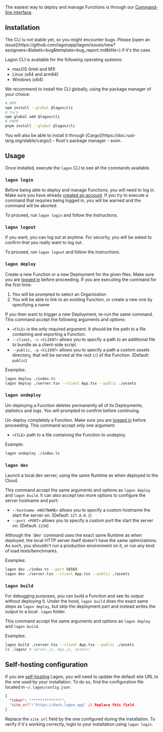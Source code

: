 
The easiest way to deploy and manage Functions is through our [Command-line interface](https://en.wikipedia.org/wiki/Command-line_interface).

## Installation

<Callout type="warning">
  The CLI is not stable yet, so you might encounter bugs. Please [open an issue](https://github.com/lagonapp/lagon/issues/new?assignees=&labels=bug&template=bug_report.md&title=) if it's the case.
</Callout>

Lagon CLI is available for the following operating systems:

- macOS (Intel and M1)
- Linux (x64 and arm64)
- Windows (x64)

We recommend to install the CLI globally, using the package manager of your choice:

```bash
# NPM
npm install --global @lagon/cli
# Yarn
npm global add @lagon/cli
# PNPM
pnpm install --global @lagon/cli
```

<Callout type="info">
  You will also be able to install it through [Cargo](https://doc.rust-lang.org/stable/cargo/) - Rust's package manager - soon.
</Callout>


## Usage

Once installed, execute the `lagon` CLI to see all the commands available.

### `lagon login`

Before being able to deploy and manage Functions, you will need to log in. Make sure you have already [created an account](/cloud/account). If you try to execute a command that requires being logged in, you will be warned and the command will be aborted.

To proceed, run `lagon login` and follow the instructions.

### `lagon logout`

If you want, you can log out at anytime. For security, you will be asked to confirm that you really want to log out.

To proceed, run `lagon logout` and follow the instructions.

### `lagon deploy`

Create a new Function or a new Deployment for the given files. Make sure you are [logged in](#lagon-login) before proceeding. If you are executing the command for the first time:

1) You will be prompted to select an Organization
2) You will be able to link to an existing Function, or create a new one by specifying a name

If you then want to trigger a new Deployment, re-run the same command. This command accept the following arguments and options:

- `<FILE>` is the only required argument. It should be the path to a file containing and exporting a Function.
- `--client, -c <CLIENT>` allows you to specify a path to an additional file to bundle as a client-side script.
- `--public, -p <CLIENT>` allows you to specify a path a custom assets directory, that will be served at the root (`/`) of the Function. (Default: `public`)

Examples:

```bash
lagon deploy ./index.ts
lagon deploy ./server.tsx --client App.tsx --public ./assets
```

### `lagon undeploy`

<Callout type="error">
  Un-deploying a Function deletes permanently all of its Deployments, statistics and logs. You will prompted to confirm before continuing.
</Callout>

Un-deploy completely a Function. Make sure you are [logged in](#lagon-login) before proceeding. This command accept only one argument:

- `<FILE>` path to a file containing the Function to undeploy.

Example:

```bash
lagon undeploy ./index.ts
````

### `lagon dev`

Launch a local dev server, using the same Runtime as when deployed to the Cloud.

This command accept the same arguments and options as `lagon deploy` and `lagon build`. It can also accept two more options to configure the server hostname and port:

- `--hostname <HOSTNAME>` allows you to specify a custom hostname the start the server on. (Default: `127.0.0.1`)
- `--port <PORT>` allows you to specify a custom port the start the server on. (Default: `1234`)

<Callout type="warning">
  Although the `dev` command uses the exact same Runtime as when deployed, the local HTTP server itself doesn't have the same optimizations. As such, you shouldn't run a production environment on it, or run any kind of load tests/benchmarks.
</Callout>

Examples:

```bash
lagon dev ./index.ts --port 56565
lagon dev ./server.tsx --client App.tsx --public ./assets
```

### `lagon build`

For debugging purposes, you can build a Function and see its output without deploying it. Under the hood, `lagon build` does the exact same steps as `lagon deploy`, but skip the deployment part and instead writes the output to a local `.lagon` folder.

This command accept the same arguments and options as `lagon deploy` and `lagon build`.

Examples:

```bash
lagon build ./server.tsx --client App.tsx --public ./assets
ls .lagon/ # server.js, App.js, assets/
```

## Self-hosting configuration

If you are [self-hosting](/self-hosted/installation) Lagon, you will need to update the default site URL to the one used by your installation. To do so, find the configuration file located in `~/.lagon/config.json`:

```json
{
  "token": "**************",
  "site_url":"https://dash.lagon.app" // Replace this field
}
```

Replace the `site_url` field by the one configured during the installation. To verify if it's working correctly, login to your installation using `lagon login`.


